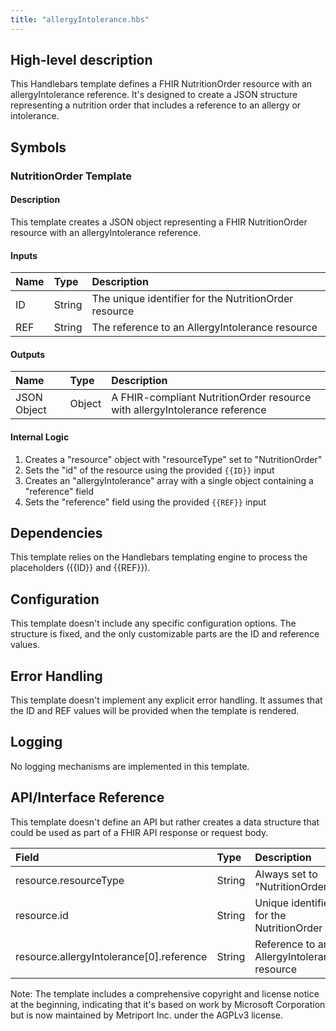 ```yaml
---
title: "allergyIntolerance.hbs"
---
```


## High-level description
This Handlebars template defines a FHIR NutritionOrder resource with an allergyIntolerance reference. It's designed to create a JSON structure representing a nutrition order that includes a reference to an allergy or intolerance.

## Symbols

### NutritionOrder Template
#### Description
This template creates a JSON object representing a FHIR NutritionOrder resource with an allergyIntolerance reference.

#### Inputs
| Name | Type | Description |
|:-----|:-----|:------------|
| ID | String | The unique identifier for the NutritionOrder resource |
| REF | String | The reference to an AllergyIntolerance resource |

#### Outputs
| Name | Type | Description |
|:-----|:-----|:------------|
| JSON Object | Object | A FHIR-compliant NutritionOrder resource with allergyIntolerance reference |

#### Internal Logic
1. Creates a "resource" object with "resourceType" set to "NutritionOrder"
2. Sets the "id" of the resource using the provided `{{ID}}` input
3. Creates an "allergyIntolerance" array with a single object containing a "reference" field
4. Sets the "reference" field using the provided `{{REF}}` input

## Dependencies
This template relies on the Handlebars templating engine to process the placeholders ({{ID}} and {{REF}}).

## Configuration
This template doesn't include any specific configuration options. The structure is fixed, and the only customizable parts are the ID and reference values.

## Error Handling
This template doesn't implement any explicit error handling. It assumes that the ID and REF values will be provided when the template is rendered.

## Logging
No logging mechanisms are implemented in this template.

## API/Interface Reference
This template doesn't define an API but rather creates a data structure that could be used as part of a FHIR API response or request body.

| Field | Type | Description |
|:------|:-----|:------------|
| resource.resourceType | String | Always set to "NutritionOrder" |
| resource.id | String | Unique identifier for the NutritionOrder |
| resource.allergyIntolerance[0].reference | String | Reference to an AllergyIntolerance resource |

Note: The template includes a comprehensive copyright and license notice at the beginning, indicating that it's based on work by Microsoft Corporation but is now maintained by Metriport Inc. under the AGPLv3 license.